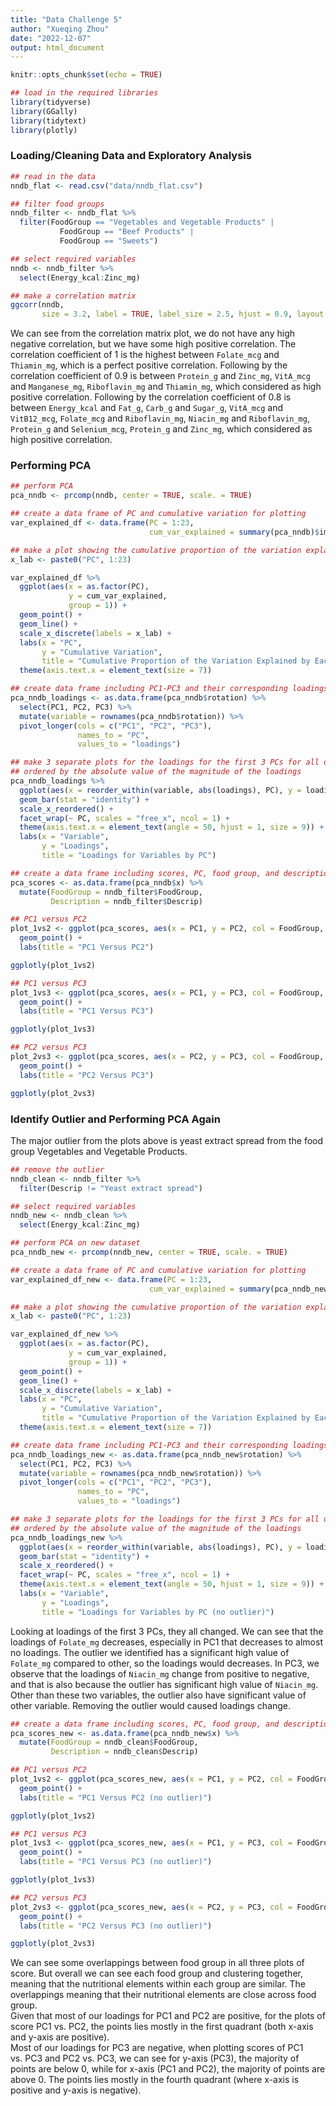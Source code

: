 ```yaml
---
title: "Data Challenge 5"
author: "Xueqing Zhou"
date: "2022-12-07"
output: html_document
---
```


```r
knitr::opts_chunk$set(echo = TRUE)
```

```r
## load in the required libraries
library(tidyverse)
library(GGally)
library(tidytext)
library(plotly)
```


### **Loading/Cleaning Data and Exploratory Analysis**

```r
## read in the data
nndb_flat <- read.csv("data/nndb_flat.csv")

## filter food groups
nndb_filter <- nndb_flat %>%
  filter(FoodGroup == "Vegetables and Vegetable Products" |
           FoodGroup == "Beef Products" |
           FoodGroup == "Sweets")

## select required variables
nndb <- nndb_filter %>%
  select(Energy_kcal:Zinc_mg)

## make a correlation matrix
ggcorr(nndb, 
       size = 3.2, label = TRUE, label_size = 2.5, hjust = 0.9, layout.exp = 4)
```

We can see from the correlation matrix plot, we do not have any high negative correlation, but we have some high positive correlation. The correlation coefficient of 1 is the highest between `Folate_mcg` and `Thiamin_mg`, which is a perfect positive correlation. Following by the correlation coefficient of 0.9 is between `Protein_g` and `Zinc_mg`, `VitA_mcg` and `Manganese_mg`, `Riboflavin_mg` and `Thiamin_mg`, which considered as high positive correlation. Following by the correlation coefficient of 0.8 is between `Energy_kcal` and `Fat_g`, `Carb_g` and `Sugar_g`, `VitA_mcg` and `VitB12_mcg`, `Folate_mcg` and `Riboflavin_mg`, `Niacin_mg` and `Riboflavin_mg`, `Protein_g` and `Selenium_mcg`, `Protein_g` and `Zinc_mg`, which considered as high positive correlation. 



### **Performing PCA**

```r
## perform PCA
pca_nndb <- prcomp(nndb, center = TRUE, scale. = TRUE)

## create a data frame of PC and cumulative variation for plotting
var_explained_df <- data.frame(PC = 1:23,
                               cum_var_explained = summary(pca_nndb)$importance[3,])

## make a plot showing the cumulative proportion of the variation explained by each PC
x_lab <- paste0("PC", 1:23)

var_explained_df %>%
  ggplot(aes(x = as.factor(PC), 
             y = cum_var_explained, 
             group = 1)) +
  geom_point() +
  geom_line() +
  scale_x_discrete(labels = x_lab) + 
  labs(x = "PC",
       y = "Cumulative Variation", 
       title = "Cumulative Proportion of the Variation Explained by Each PC") +
  theme(axis.text.x = element_text(size = 7))
```

```r
## create data frame including PC1-PC3 and their corresponding loadings
pca_nndb_loadings <- as.data.frame(pca_nndb$rotation) %>%
  select(PC1, PC2, PC3) %>%
  mutate(variable = rownames(pca_nndb$rotation)) %>%
  pivot_longer(cols = c("PC1", "PC2", "PC3"),
               names_to = "PC",
               values_to = "loadings") 

## make 3 separate plots for the loadings for the first 3 PCs for all of the variables,
## ordered by the absolute value of the magnitude of the loadings
pca_nndb_loadings %>%
  ggplot(aes(x = reorder_within(variable, abs(loadings), PC), y = loadings)) +
  geom_bar(stat = "identity") +
  scale_x_reordered() +
  facet_wrap(~ PC, scales = "free_x", ncol = 1) +
  theme(axis.text.x = element_text(angle = 50, hjust = 1, size = 9)) +
  labs(x = "Variable",
       y = "Loadings",
       title = "Loadings for Variables by PC")
```

```r
## create a data frame including scores, PC, food group, and description
pca_scores <- as.data.frame(pca_nndb$x) %>%
  mutate(FoodGroup = nndb_filter$FoodGroup,
         Description = nndb_filter$Descrip)

## PC1 versus PC2
plot_1vs2 <- ggplot(pca_scores, aes(x = PC1, y = PC2, col = FoodGroup, label = Description)) +
  geom_point() +
  labs(title = "PC1 Versus PC2")

ggplotly(plot_1vs2)

## PC1 versus PC3
plot_1vs3 <- ggplot(pca_scores, aes(x = PC1, y = PC3, col = FoodGroup, label = Description)) +
  geom_point() +
  labs(title = "PC1 Versus PC3")

ggplotly(plot_1vs3)

## PC2 versus PC3
plot_2vs3 <- ggplot(pca_scores, aes(x = PC2, y = PC3, col = FoodGroup, label = Description)) +
  geom_point() +
  labs(title = "PC2 Versus PC3")

ggplotly(plot_2vs3)
```


### **Identify Outlier and Performing PCA Again**

The major outlier from the plots above is yeast extract spread from the food group Vegetables and Vegetable Products.

```r
## remove the outlier
nndb_clean <- nndb_filter %>% 
  filter(Descrip != "Yeast extract spread")

## select required variables
nndb_new <- nndb_clean %>%
  select(Energy_kcal:Zinc_mg)

## perform PCA on new dataset
pca_nndb_new <- prcomp(nndb_new, center = TRUE, scale. = TRUE)

## create a data frame of PC and cumulative variation for plotting
var_explained_df_new <- data.frame(PC = 1:23,
                               cum_var_explained = summary(pca_nndb_new)$importance[3,])

## make a plot showing the cumulative proportion of the variation explained by each PC
x_lab <- paste0("PC", 1:23)

var_explained_df_new %>%
  ggplot(aes(x = as.factor(PC), 
             y = cum_var_explained, 
             group = 1)) +
  geom_point() +
  geom_line() +
  scale_x_discrete(labels = x_lab) + 
  labs(x = "PC",
       y = "Cumulative Variation", 
       title = "Cumulative Proportion of the Variation Explained by Each PC (no outlier)") +
  theme(axis.text.x = element_text(size = 7))
```

```r
## create data frame including PC1-PC3 and their corresponding loadings
pca_nndb_loadings_new <- as.data.frame(pca_nndb_new$rotation) %>%
  select(PC1, PC2, PC3) %>%
  mutate(variable = rownames(pca_nndb_new$rotation)) %>%
  pivot_longer(cols = c("PC1", "PC2", "PC3"),
               names_to = "PC",
               values_to = "loadings") 

## make 3 separate plots for the loadings for the first 3 PCs for all of the variables,
## ordered by the absolute value of the magnitude of the loadings
pca_nndb_loadings_new %>%
  ggplot(aes(x = reorder_within(variable, abs(loadings), PC), y = loadings)) +
  geom_bar(stat = "identity") +
  scale_x_reordered() +
  facet_wrap(~ PC, scales = "free_x", ncol = 1) +
  theme(axis.text.x = element_text(angle = 50, hjust = 1, size = 9)) +
  labs(x = "Variable",
       y = "Loadings",
       title = "Loadings for Variables by PC (no outlier)")
```

Looking at loadings of the first 3 PCs, they all changed. We can see that the loadings of `Folate_mg` decreases, especially in PC1 that decreases to almost no loadings. The outlier we identified has a significant high value of `Folate_mg` compared to other, so the loadings would decreases. In PC3, we observe that the loadings of `Niacin_mg` change from positive to negative, and that is also because the outlier has significant high value of `Niacin_mg`. Other than these two variables, the outlier also have significant value of other variable. Removing the outlier would caused loadings change.



```r
## create a data frame including scores, PC, food group, and description
pca_scores_new <- as.data.frame(pca_nndb_new$x) %>%
  mutate(FoodGroup = nndb_clean$FoodGroup,
         Description = nndb_clean$Descrip)

## PC1 versus PC2
plot_1vs2 <- ggplot(pca_scores_new, aes(x = PC1, y = PC2, col = FoodGroup, label = Description)) +
  geom_point() +
  labs(title = "PC1 Versus PC2 (no outlier)")

ggplotly(plot_1vs2)

## PC1 versus PC3
plot_1vs3 <- ggplot(pca_scores_new, aes(x = PC1, y = PC3, col = FoodGroup, label = Description)) +
  geom_point() +
  labs(title = "PC1 Versus PC3 (no outlier)")

ggplotly(plot_1vs3)

## PC2 versus PC3
plot_2vs3 <- ggplot(pca_scores_new, aes(x = PC2, y = PC3, col = FoodGroup, label = Description)) +
  geom_point() +
  labs(title = "PC2 Versus PC3 (no outlier)")

ggplotly(plot_2vs3)
```

We can see some overlappings between food group in all three plots of score. But overall we can see each food group and clustering together, meaning that the nutritional elements within each group are similar. The overlappings meaning that their nutritional elements are close across food group.        
Given that most of our loadings for PC1 and PC2 are positive, for the plots of score PC1 vs. PC2, the points lies mostly in the first quadrant (both x-axis and y-axis are positive).    
Most of our loadings for PC3 are negative, when plotting scores of PC1 vs. PC3 and PC2 vs. PC3, we can see for y-axis (PC3), the majority of points are below 0, while for x-axis (PC1 and PC2), the majority of points are above 0. The points lies mostly in the fourth quadrant (where x-axis is positive and y-axis is negative). 
